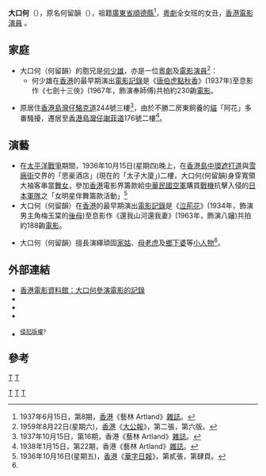 {{藝人
|姓名 = 大口何
|類型 = 女演員
|圖片 =<!--建議使用自由版權圖像-->
|圖片尺寸 =
|圖片簡介 =
|本名 = 何留韻
|羅馬拼音 = Ho Lau-Wan
|英文名 =
|暱稱 =
|其他藝名 =
|國籍 = {{HK}}
|民族 =
|籍貫 = [[廣東省|廣東省]][[順德縣|順德縣]]
|出生日期 =
|出生地點 =
|逝世日期 =
|逝世地點 =
|職業 = 粵劇、電影演員
|語言 = 粵語
|教育程度 =
|宗教信仰 =
|配偶 =
|兒女 =
|父母 =
|音樂類型 =
|演奏樂器 =
|出道地點 =
|出道作 =
|出道日期 =
|代表作 =
|活躍年代 = 1934年～1963年
|唱片公司 =
|經紀公司 =
|網站 =
|相關團體 =
|獎項 =
|IMDb = 2807567
|現任成員 =
|過往成員 =
|音樂專輯 =
|電影 =
|主持節目 =
|電視劇 =
|廣播劇 =
|舞台劇 =
|書籍 =
}}
'''大口何'''（{{lang|en|Tai Hau-Ho / Big Mouth Ho}}{{bd||||}}），原名何留韻（{{lang|en|Ho Lau Wan}}），祖籍[[廣東省|廣東省]][[順德縣|順德縣]]<ref>1937年6月15日，第8期，[[香港|香港]]《藝林 Artland》[[雜誌|雜誌]]。</ref>，[[粵劇|粵劇]]全女班的女丑，[[香港|香港]][[電影|電影]][[演員|演員]] 。

== 家庭 ==
* 大口何（何留韻）的胞兄是[[何少雄|何少雄]]，亦是一位[[粵劇|粵劇]]及[[電影|電影]][[演員|演員]]<ref>1959年8月22日(星期六)，[[香港|香港]]《[[大公報|大公報]]》，第二張，第六版。</ref>：
** 何少雄在[[香港|香港]]的最早期演出[[電影|電影]][[記錄|記錄]]是《[[唐伯虎點秋香|唐伯虎點秋香]]》(1937年)至息影作《七劍十三俠》(1967年，飾演奉師傅)共拍約230齣[[電影|電影]]。

* 原居住[[香港島|香港島]][[灣仔|灣仔]][[駱克道|駱克道]]244號三樓<ref>1937年10月15日，第16期，香港《藝林 Artland》[[雜誌|雜誌]]。</ref>，由於不勝二房東飼養的[[貓|貓]]「阿花」多番騷擾，遷居至[[香港島|香港島]][[灣仔|灣仔]][[謝菲道|謝菲道]]176號二樓<ref name="#1">1938年1月15日，第22期，香港《藝林 Artland》[[雜誌|雜誌]]。</ref>。

== 演藝 ==
* 在[[太平洋戰爭|太平洋戰爭]]期間，1936年10月15日(星期四)晚上，在[[香港島|香港島]][[中環|中環]][[遮打道|遮打道]]與[[雪廠街|雪廠街]]交界的「思豪酒店」(現在的「太子大廈」)二樓，大口何(何留韻)身穿寬領大袖客串當[[舞女|舞女]]，參加[[香港|香港]]電影界籌款給[[中華民國|中華民國]][[空軍|空軍]]購買[[戰機|戰機]]抗擊入侵的[[日本|日本]][[軍隊|軍隊]]之「女明星伴舞籌款活動」<ref> 1936年10月16日(星期五)，[[香港|香港]]《[[華字日報|華字日報]]》，第貳張，第肆頁。</ref>
* 大口何（何留韻）在[[香港|香港]]的最早期演出[[電影|電影]][[記錄|記錄]]是《[[泣荊花|泣荊花]]》(1934年，飾演男主角梅玉棠的[[後母|後母]])至息影作《還我山河還我妻》(1963年，飾演八嬸)共拍約188齣[[電影|電影]]。

* 大口何（何留韻）擅長演繹頑固[[家姑|家姑]]、[[母老虎|母老虎]]及[[鄉下婆|鄉下婆]]等[[小人物|小人物]]<ref name="#1"/>。

== 外部連結 ==
* [http://ipac.hkfa.lcsd.gov.hk/ipac20/ipac.jsp?session=1228V1S34139R.8&profile=hkfa&uri=link=3100036@!381@!3100024@!3100036&aspect=basic_search&menu=search&ri=1&source=192.168.110.61@!horizon&term=%E5%A4%A7%E5%8F%A3%E4%BD%95%2C&index=NAMEBRP 香港電影資料館：大口何參演電影的記錄]{{dead link|date=2018年5月 |bot=InternetArchiveBot |fix-attempted=yes }}
* {{imdb name|2807567}}{{en}}
* {{hkmdb name|111}}
* {{Mtime people|1253512}}
* {{youtube|R_d7qmPHonI|大口何的演出片斷}}<sup>[[侵犯版權|侵犯版權]]?</sup>

==參考==
<div class="references-small">
<references />
</div>

[[category:粵劇演員|T]]
[[Category:香港粵劇演員|T]]
[[category:香港電影演員|T]]
[[Category:香港粵語片演員|T]]
[[Category:何姓|T]]